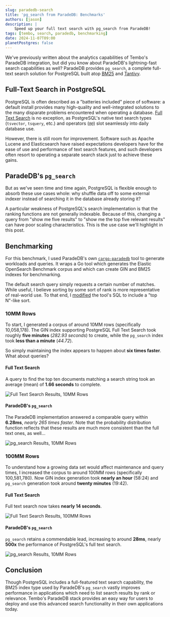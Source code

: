 ```yaml
---
slug: paradedb-search
title: 'pg_search from ParadeDB: Benchmarks'
authors: [jason]
description: |
    Speed up your full text search with pg_search from ParadeDB!
tags: [tembo, search, paradedb, benchmarking]
date: 2024-11-07T09:00
planetPostgres: false
---
```


We've previously written about the analytics capabilities of Tembo's ParadeDB integration, but did you know about ParadeDB's lightning-fast search capabilities as well? ParadeDB provides `pg_search`, a complete full-text search solution for PostgreSQL built atop [BM25](https://en.wikipedia.org/wiki/Okapi_BM25) and [Tantivy](https://github.com/quickwit-oss/tantivy).

## Full-Text Search in PostgreSQL

PostgreSQL is often described as a "batteries included" piece of software: a default install provides many high-quality and well-integrated solutions to the many disparate problems encountered when operating a database. [Full Text Search](https://www.postgresql.org/docs/current/textsearch.html) is no exception, as PostgreSQL's native text search types (`tsvector`, `tsquery`, etc.) and operators (`@@`) slot seamlessly into daily database use.

However, there is still room for improvement. Software such as Apache Lucene and Elasticsearch have raised expectations developers have for the ease of use and performance of text search features, and such developers often resort to operating a separate search stack just to achieve these gains.

## ParadeDB's `pg_search`

But as we've seen time and time again, PostgreSQL is flexible enough to absorb these use cases whole: why shuffle data off to some external indexer instead of searching it in the database already storing it?

A particular weakness of PostgreSQL's search implementation is that the ranking functions are not generally indexable. Because of this, changing a query from "show me five results" to "show me the top five relevant results" can have poor scaling characteristics. This is the use case we'll highlight in this post.

## Benchmarking

For this benchmark, I used ParadeDB's own [`cargo-paradedb`](https://github.com/paradedb/paradedb/tree/dev/cargo-paradedb) tool to generate workloads and queries. It wraps a Go tool which generates the Elastic OpenSearch Benchmark corpus and which can create GIN and BM25 indexes for benchmarking.

The default search query simply requests a certain number of matches. While useful, I believe sorting by some sort of rank is more representative of real-world use. To that end, I [modified](https://github.com/jasonmp85/paradedb/commit/f6c7ca1b39b1e92ee4c2717368d5df352100e050) the tool's SQL to include a "top N"-like sort.

### 10MM Rows

To start, I generated a corpus of around 10MM rows (specifically 10,058,178). The GIN index supporting PostgreSQL Full Text Search took roughly **five minutes** (_282.93 seconds_) to create, while the `pg_search` index took **less than a minute** (_44.72_).

So simply maintaining the index appears to happen about **six times faster**. What about queries?

#### Full Text Search

A query to find the top ten documents matching a search string took an average (mean) of **1.66 seconds** to complete.

![Full Text Search Results, 10MM Rows](./GIN-10MM-PDF.svg)

#### ParadeDB's `pg_search`

The ParadeDB implementation answered a comparable query within **6.28ms**, _nearly 265 times faster_. Note that the probability distribution function reflects that these results are much more consistent than the full text ones, as well…

![pg_search Results, 10MM Rows](./search-10MM-PDF.svg)

### 100MM Rows

To understand how a growing data set would affect maintenance and query times, I increased the corpus to around 100MM rows (specifically 100,581,780). Now GIN index generation took **nearly an hour** (58:24) and `pg_search` generation took around **twenty minutes** (19:42).

#### Full Text Search

Full text search now takes **nearly 14 seconds**.

![Full Text Search Results, 100MM Rows](./GIN-100MM-PDF.svg)

#### ParadeDB's `pg_search`

`pg_search` retains a commendable lead, increasing to around **28ms**, nearly **500x** the performance of PostgreSQL's full text search.

![pg_search Results, 10MM Rows](./search-100MM-PDF.svg)

## Conclusion

Though PostgreSQL includes a full-featured text search capability, the BM25 index type used by ParadeDB's `pg_search` vastly improves performance in applications which need to list search results by rank or relevance. Tembo's ParadeDB stack provides an easy way for users to deploy and use this advanced search functionality in their own applications today.

